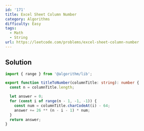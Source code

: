 ```yaml
---
id: '171'
title: Excel Sheet Column Number
category: Algorithms
difficulty: Easy
tags:
  - Math
  - String
url: https://leetcode.com/problems/excel-sheet-column-number
---
```


## Solution

```typescript filename="solution.ts" copy
import { range } from '@algorithm/lib';

export function titleToNumber(columnTitle: string): number {
  const n = columnTitle.length;

  let answer = 0;
  for (const i of range(n - 1, -1, -1)) {
    const num = columnTitle.charCodeAt(i) - 64;
    answer += 26 ** (n - i - 1) * num;
  }
  return answer;
}
```
